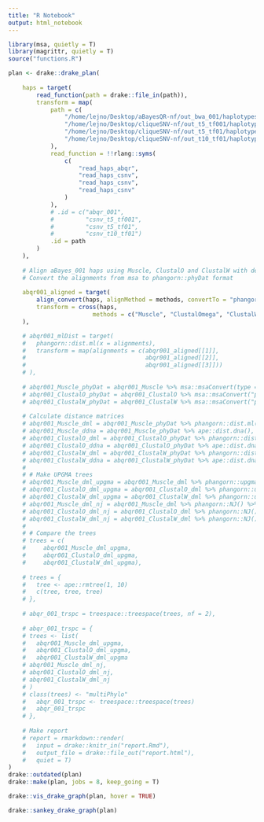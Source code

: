 ```yaml
---
title: "R Notebook"
output: html_notebook
---
```


```r
library(msa, quietly = T)
library(magrittr, quietly = T)
source("functions.R")

plan <- drake::drake_plan(
    
    haps = target(
        read_function(path = drake::file_in(path)),
        transform = map(
            path = c(
                "/home/lejno/Desktop/aBayesQR-nf/out_bwa_001/haplotypes",
                "/home/lejno/Desktop/cliqueSNV-nf/out_t5_tf001/haplotypes",
                "/home/lejno/Desktop/cliqueSNV-nf/out_t5_tf01/haplotypes",
                "/home/lejno/Desktop/cliqueSNV-nf/out_t10_tf01/haplotypes"
            ),
            read_function = !!rlang::syms(
                c(
                    "read_haps_abqr",
                    "read_haps_csnv",
                    "read_haps_csnv",
                    "read_haps_csnv"
                )
            ),
            # .id = c("abqr_001",
            #         "csnv_t5_tf001",
            #         "csnv_t5_tf01",
            #         "csnv_t10_tf01")
            .id = path
        )
    ), 
    
    # Align aBayes_001 haps using Muscle, ClustalO and ClustalW with default settings
    # Convert the alignments from msa to phangorn::phyDat format
    
    abqr001_aligned = target(
        align_convert(haps, alignMethod = methods, convertTo = "phangorn::phyDat"),
        transform = cross(haps,
                        methods = c("Muscle", "ClustalOmega", "ClustalW"))
    ),

    # abqr001_mlDist = target(
    #   phangorn::dist.ml(x = alignments),
    #   transform = map(alignments = c(abqr001_aligned[[1]],
    #                                  abqr001_aligned[[2]],
    #                                  abqr001_aligned[[3]]))
    # ),
    
    # abqr001_Muscle_phyDat = abqr001_Muscle %>% msa::msaConvert(type = "phangorn::phyDat"),
    # abqr001_ClustalO_phyDat = abqr001_ClustalO %>% msa::msaConvert("phangorn::phyDat"),
    # abqr001_ClustalW_phyDat = abqr001_ClustalW %>% msa::msaConvert("phangorn::phyDat"),
    
    # Calculate distance matrices
    # abqr001_Muscle_dml = abqr001_Muscle_phyDat %>% phangorn::dist.ml(),
    # abqr001_Muscle_ddna = abqr001_Muscle_phyDat %>% ape::dist.dna(),
    # abqr001_ClustalO_dml = abqr001_ClustalO_phyDat %>% phangorn::dist.ml(),
    # abqr001_ClustalO_ddna = abqr001_ClustalO_phyDat %>% ape::dist.dna(),
    # abqr001_ClustalW_dml = abqr001_ClustalW_phyDat %>% phangorn::dist.ml(),
    # abqr001_ClustalW_ddna = abqr001_ClustalW_phyDat %>% ape::dist.dna(),
    # 
    # # Make UPGMA trees
    # abqr001_Muscle_dml_upgma = abqr001_Muscle_dml %>% phangorn::upgma() %>% ape::ladderize(),
    # abqr001_ClustalO_dml_upgma = abqr001_ClustalO_dml %>% phangorn::upgma() %>% ape::ladderize(),
    # abqr001_ClustalW_dml_upgma = abqr001_ClustalW_dml %>% phangorn::upgma() %>% ape::ladderize(),
    # abqr001_Muscle_dml_nj = abqr001_Muscle_dml %>% phangorn::NJ() %>% ape::ladderize(),
    # abqr001_ClustalO_dml_nj = abqr001_ClustalO_dml %>% phangorn::NJ() %>% ape::ladderize(),
    # abqr001_ClustalW_dml_nj = abqr001_ClustalW_dml %>% phangorn::NJ() %>% ape::ladderize(),
    # 
    # # Compare the trees
    # trees = c(
    #     abqr001_Muscle_dml_upgma,
    #     abqr001_ClustalO_dml_upgma,
    #     abqr001_ClustalW_dml_upgma),
    
    # trees = {
    #   tree <- ape::rmtree(1, 10)
    #   c(tree, tree, tree)
    # },
    
    # abqr_001_trspc = treespace::treespace(trees, nf = 2),
    
    # abqr_001_trspc = {
    # trees <- list(
    #   abqr001_Muscle_dml_upgma,
    #   abqr001_ClustalO_dml_upgma,
    #   abqr001_ClustalW_dml_upgma
    # abqr001_Muscle_dml_nj,
    # abqr001_ClustalO_dml_nj,
    # abqr001_ClustalW_dml_nj
    # )
    # class(trees) <- "multiPhylo"
    #   abqr_001_trspc <- treespace::treespace(trees)
    #   abqr_001_trspc
    # },
    
    # Make report
    # report = rmarkdown::render(
    #   input = drake::knitr_in("report.Rmd"),
    #   output_file = drake::file_out("report.html"),
    #   quiet = T)
)
drake::outdated(plan)
drake::make(plan, jobs = 8, keep_going = T)
```

```r
drake::vis_drake_graph(plan, hover = TRUE) 
```
```r
drake::sankey_drake_graph(plan)
```


